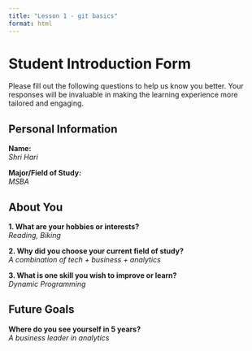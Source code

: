 ```yaml
---
title: "Lesson 1 - git basics"
format: html
---
```


# Student Introduction Form

Please fill out the following questions to help us know you better. Your responses will be invaluable in making the learning experience more tailored and engaging.

## Personal Information

**Name:**  
_Shri Hari_

**Major/Field of Study:**  
_MSBA_

## About You

**1. What are your hobbies or interests?**  
_Reading, Biking_

**2. Why did you choose your current field of study?**  
_A combination of tech + business + analytics_

**3. What is one skill you wish to improve or learn?**  
_Dynamic Programming_

## Future Goals

**Where do you see yourself in 5 years?**  
_A business leader in analytics_
